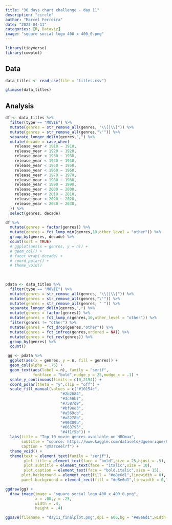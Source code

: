 ```yaml
---
title: "30 days chart challenge - day 11"
description: "circle"
author: "Marcel Ferreira"
date: "2023-04-11"
categories: [R, Dataviz]
image: "square social logo 400 x 400_0.png"
---
```


```r
library(tidyverse)
library(cowplot)
```

## Data

```r
data_titles <- read_csv(file = "titles.csv")
```

```r
glimpse(data_titles)
```

## Analysis

```r
df <- data_titles %>%
  filter(type == "MOVIE") %>%
  mutate(genres = str_remove_all(genres, "\\[|\\]")) %>%
  mutate(genres = str_remove_all(genres,"\'")) %>%
  separate_longer_delim(genres,",") %>%
  mutate(decade = case_when(
    release_year < 1910 ~ 1910,
    release_year < 1920 ~ 1920,
    release_year < 1930 ~ 1930,
    release_year < 1940 ~ 1940,
    release_year < 1950 ~ 1950,
    release_year < 1960 ~ 1960,
    release_year < 1970 ~ 1970,
    release_year < 1980 ~ 1980,
    release_year < 1990 ~ 1990,
    release_year < 2000 ~ 2000,
    release_year < 2010 ~ 2010,
    release_year < 2020 ~ 2020,
    release_year < 2030 ~ 2030,
  )) %>%
  select(genres, decade)
```

```r
df %>%
  mutate(genres = factor(genres)) %>%
  mutate(genres = fct_lump_min(genres,10,other_level = "other")) %>%
  group_by(genres, decade) %>%
  count(sort = TRUE)
  # ggplot(aes(x = genres, y = n)) +
  # geom_col() +
  # facet_wrap(~decade) +
  # coord_polar() +
  # theme_void()
  
  
```

```r
pdata <- data_titles %>%
  filter(type == "MOVIE") %>%
  mutate(genres = str_remove_all(genres, "\\[|\\]")) %>%
  mutate(genres = str_remove_all(genres,"\'")) %>%
  mutate(genres = str_remove_all(genres, " ")) %>%
  separate_longer_delim(genres,",") %>%
  mutate(genres = factor(genres)) %>%
  mutate(genres = fct_lump_n(genres,10,other_level = "other")) %>% 
  filter(genres != "other") %>%
  mutate(genres = fct_drop(genres,"other")) %>%
  mutate(genres = fct_infreq(genres,ordered = NA)) %>%
  mutate(genres = fct_rev(genres)) %>%
  group_by(genres) %>%
  count()
```

```r
 gg <- pdata %>%
  ggplot(aes(x = genres, y = n, fill = genres)) +
  geom_col(alpha = .75) +
  geom_text(aes(label = n), family = "serif",
            fontface = "bold",nudge_y = 25,nudge_x = .1) +
  scale_y_continuous(limits = c(0,2194)) +
  coord_polar(theta = "y",clip = "off") +
  scale_fill_manual(values = c("#10154c",
                        "#2b2684",
                        "#3c56b7",
                        "#7587d9",
                        "#bf9ee3",
                        "#a569cb",
                        "#a8278b",
                        "#90309b",
                        "#663795",
                        "#4f1f5b")) +
  labs(title = "Top 10 movie genres available on HBOmax",
       subtitle = "source: https://www.kaggle.com/datasets/dgoenrique/hbo-max-movies-and-tv-shows",
       caption = "@marceelrf") +
  theme_void() +
  theme(text = element_text(family = "serif"),
        plot.title = element_text(face = "bold",size = 25,hjust = .5),
        plot.subtitle = element_text(face = "italic",size = 10),
        plot.caption = element_text(face = "bold.italic",size = 15),
       plot.background = element_rect(fill = "#e8e6d1",linewidth = 0),
       panel.background = element_rect(fill = "#e8e6d1",linewidth = 0,linetype = "blank"))
```

```r
ggdraw(gg) +
  draw_image(image = "square social logo 400 x 400_0.png",
             x = .00,y = .25,
             width = .4,
             height = .4)
```

```r
ggsave(filename = "day11_finalplot.png",dpi = 600,bg = "#e8e6d1",width = 10)
```
